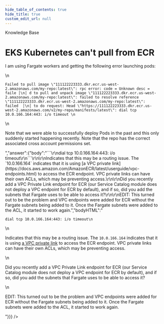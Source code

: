 ```yaml
---
hide_table_of_contents: true
hide_title: true
custom_edit_url: null
---
```



<head>
  <link rel="canonical" href="https://github.com/gruntwork-io/knowledge-base/discussions/265" />
</head>

<CenterLayout>
<span className="searchCategory">Knowledge Base</span>
<h1>EKS Kubernetes can&apos;t pull from ECR</h1>
<GitHub discussion={{"id":"D_kwDOF8slf84AO_Fa","number":265,"author":{"login":"yorinasub17"},"title":"EKS Kubernetes can't pull from ECR","body":"I am using Fargate workers and getting the following error launching pods:\r\n\r\n```\r\nFailed to pull image \"111122223333.dkr.ecr.us-west-2.amazonaws.com/my-repo:latest\": rpc error: code = Unknown desc = faile │\r\n│ d to pull and unpack image \"111122223333.dkr.ecr.us-west-2.amazonaws.com/my-repo:latest\": failed to resolve reference \"111122223333.dkr.ecr.us-west-2.amazonaws.com/my-repo:latest\": failed  │\r\n│ to do request: Head \"https://111122223333.dkr.ecr.us-west-2.amazonaws.com/v2/my-repo/manifests/latest\": dial tcp 10.0.166.164:443: i/o timeout \r\n```\r\n\r\nNote that we were able to successfully deploy Pods in the past and this only suddenly started happening recently. Note that the repo has the correct associated cross account permissions set.","bodyHTML":"<p dir=\"auto\">I am using Fargate workers and getting the following error launching pods:</p>\n<div class=\"snippet-clipboard-content notranslate position-relative overflow-auto\" data-snippet-clipboard-copy-content=\"Failed to pull image &quot;111122223333.dkr.ecr.us-west-2.amazonaws.com/my-repo:latest&quot;: rpc error: code = Unknown desc = faile │\n│ d to pull and unpack image &quot;111122223333.dkr.ecr.us-west-2.amazonaws.com/my-repo:latest&quot;: failed to resolve reference &quot;111122223333.dkr.ecr.us-west-2.amazonaws.com/my-repo:latest&quot;: failed  │\n│ to do request: Head &quot;https://111122223333.dkr.ecr.us-west-2.amazonaws.com/v2/my-repo/manifests/latest&quot;: dial tcp 10.0.166.164:443: i/o timeout \"><pre class=\"notranslate\"><code>Failed to pull image \"111122223333.dkr.ecr.us-west-2.amazonaws.com/my-repo:latest\": rpc error: code = Unknown desc = faile │\n│ d to pull and unpack image \"111122223333.dkr.ecr.us-west-2.amazonaws.com/my-repo:latest\": failed to resolve reference \"111122223333.dkr.ecr.us-west-2.amazonaws.com/my-repo:latest\": failed  │\n│ to do request: Head \"https://111122223333.dkr.ecr.us-west-2.amazonaws.com/v2/my-repo/manifests/latest\": dial tcp 10.0.166.164:443: i/o timeout \n</code></pre></div>\n<p dir=\"auto\">Note that we were able to successfully deploy Pods in the past and this only suddenly started happening recently. Note that the repo has the correct associated cross account permissions set.</p>","answer":{"body":"```\r\ndial tcp 10.0.166.164:443: i/o timeout\r\n```\r\n\r\nIndicates that this may be a routing issue. The `10.0.166.164` indicates that it is using [a VPC private link](https://docs.aws.amazon.com/AmazonECR/latest/userguide/vpc-endpoints.html) to access the ECR endpoint. VPC private links can have their own ACLs, which may be preventing access.\r\n\r\nDid you recently add a VPC Private Link endpoint for ECR (our Service Catalog module does not deploy a VPC endpoint for ECR by default), and if so, did you add the subnets that Fargate uses to be able to access it?\r\n\r\nEDIT: This turned out to be the problem and VPC endpoints were added for ECR without the Fargate subnets being added to it. Once the Fargate subnets were added to the ACL, it started to work again.","bodyHTML":"<div class=\"snippet-clipboard-content notranslate position-relative overflow-auto\" data-snippet-clipboard-copy-content=\"dial tcp 10.0.166.164:443: i/o timeout\"><pre class=\"notranslate\"><code>dial tcp 10.0.166.164:443: i/o timeout\n</code></pre></div>\n<p dir=\"auto\">Indicates that this may be a routing issue. The <code class=\"notranslate\">10.0.166.164</code> indicates that it is using <a href=\"https://docs.aws.amazon.com/AmazonECR/latest/userguide/vpc-endpoints.html\" rel=\"nofollow\">a VPC private link</a> to access the ECR endpoint. VPC private links can have their own ACLs, which may be preventing access.</p>\n<p dir=\"auto\">Did you recently add a VPC Private Link endpoint for ECR (our Service Catalog module does not deploy a VPC endpoint for ECR by default), and if so, did you add the subnets that Fargate uses to be able to access it?</p>\n<p dir=\"auto\">EDIT: This turned out to be the problem and VPC endpoints were added for ECR without the Fargate subnets being added to it. Once the Fargate subnets were added to the ACL, it started to work again.</p>"}}} />

</CenterLayout>
  

<!-- ##DOCS-SOURCER-START
{
  "sourcePlugin": "github-discussions",
  "hash": "178843f485c587d02b965ed22c8faf64"
}
##DOCS-SOURCER-END -->
